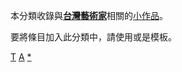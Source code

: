 {{Catnav|頁面分類|艺术|艺术家|各國藝術家|台灣藝術家}}
{{Catnav|頁面分類|艺术|艺术家|艺术家小作品}}
{{Catnav|頁面分類|人物|各國人物|台灣人|各職業台灣人|台灣藝術家}}
{{Catnav|頁面分類|人物|各國人物|台灣人|台灣人物小作品}}
{{Catnav|頁面分類|人物|各職業人物|艺术家|艺术家小作品}}
{{Catnav|頁面分類|人物|各職業人物|艺术家|各國藝術家|台灣藝術家}}
{{Catnav|頁面分類|人物|各職業人物|各职业人物小作品}}
{{Catnav|頁面分類|人物|人物小作品|各职业人物小作品}}
{{hiddencat}}
本分類收錄與'''[[台灣|台灣]][[:Category:台灣藝術家|藝術家]]'''相關的[[Wikipedia:小作品|小作品]]。

要將條目加入此分類中，請使用'''{{tl|Taiwan-artist-stub}}'''或是'''{{tl|臺灣藝術家小作品}}'''模板。

[[Category:艺术家小作品|T]]
[[Category:台灣人物小作品|A]]
[[Category:臺灣藝術家|*]]
